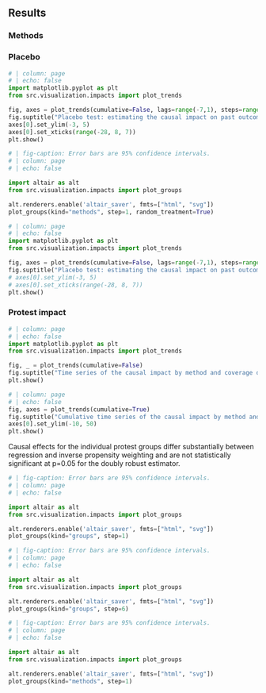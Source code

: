 ## Results

### Methods

### Placebo

```python
# | column: page
# | echo: false
import matplotlib.pyplot as plt
from src.visualization.impacts import plot_trends

fig, axes = plot_trends(cumulative=False, lags=range(-7,1), steps=range(-28,8))
fig.suptitle("Placebo test: estimating the causal impact on past outcomes")
axes[0].set_ylim(-3, 5)
axes[0].set_xticks(range(-28, 8, 7))
plt.show()
```

```python
# | fig-caption: Error bars are 95% confidence intervals.
# | column: page
# | echo: false

import altair as alt
from src.visualization.impacts import plot_groups

alt.renderers.enable('altair_saver', fmts=["html", "svg"])
plot_groups(kind="methods", step=1, random_treatment=True)
```

```python
# | column: page
# | echo: false
import matplotlib.pyplot as plt
from src.visualization.impacts import plot_trends

fig, axes = plot_trends(cumulative=False, lags=range(-7,1), steps=range(-15,15), random_treatment=37)
fig.suptitle("Placebo test: estimating the causal impact on past outcomes")
# axes[0].set_ylim(-3, 5)
# axes[0].set_xticks(range(-28, 8, 7))
plt.show()
```

### Protest impact

```python
# | column: page
# | echo: false
import matplotlib.pyplot as plt
from src.visualization.impacts import plot_trends

fig, _ = plot_trends(cumulative=False)
fig.suptitle("Time series of the causal impact by method and coverage dimension")
plt.show()
```

```python
# | column: page
# | echo: false
fig, axes = plot_trends(cumulative=True)
fig.suptitle("Cumulative time series of the causal impact by method and coverage dimension")
axes[0].set_ylim(-10, 50)
plt.show()
```

Causal effects for the individual protest groups differ substantially between regression and inverse propensity weighting and are not statistically significant at p=0.05 for the doubly robust estimator.

```python
# | fig-caption: Error bars are 95% confidence intervals.
# | column: page
# | echo: false

import altair as alt
from src.visualization.impacts import plot_groups

alt.renderers.enable('altair_saver', fmts=["html", "svg"])
plot_groups(kind="groups", step=1)
```

```python
# | fig-caption: Error bars are 95% confidence intervals.
# | column: page
# | echo: false

import altair as alt
from src.visualization.impacts import plot_groups

alt.renderers.enable('altair_saver', fmts=["html", "svg"])
plot_groups(kind="groups", step=6)
```

```python
# | fig-caption: Error bars are 95% confidence intervals.
# | column: page
# | echo: false

import altair as alt
from src.visualization.impacts import plot_groups

alt.renderers.enable('altair_saver', fmts=["html", "svg"])
plot_groups(kind="methods", step=1)
```
